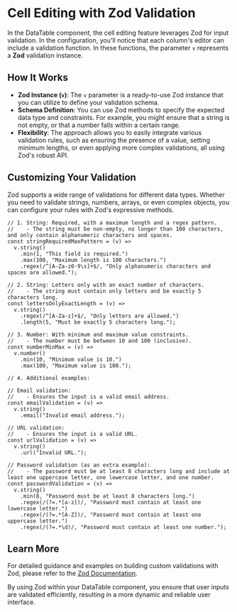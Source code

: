 
<Meta title="Organisms/DataTable/Cell Editing - Zod Validation" />

# Cell Editing with Zod Validation

In the DataTable component, the cell editing feature leverages Zod for input validation. In the configuration, you'll notice that each column's editor can include a validation function. In these functions, the parameter `v` represents a **Zod** validation instance. 

## How It Works

- **Zod Instance (`v`)**: The `v` parameter is a ready-to-use Zod instance that you can utilize to define your validation schema.
- **Schema Definition**: You can use Zod methods to specify the expected data type and constraints. For example, you might ensure that a string is not empty, or that a number falls within a certain range.
- **Flexibility**: The approach allows you to easily integrate various validation rules, such as ensuring the presence of a value, setting minimum lengths, or even applying more complex validations, all using Zod's robust API.

## Customizing Your Validation

Zod supports a wide range of validations for different data types. Whether you need to validate strings, numbers, arrays, or even complex objects, you can configure your rules with Zod's expressive methods.

```tsx
// 1. String: Required, with a maximum length and a regex pattern.
//    - The string must be non-empty, no longer than 100 characters, and only contain alphanumeric characters and spaces.
const stringRequiredMaxPattern = (v) =>
  v.string()
    .min(1, "This field is required.")
    .max(100, "Maximum length is 100 characters.")
    .regex(/^[A-Za-z0-9\s]+$/, "Only alphanumeric characters and spaces are allowed.");

// 2. String: Letters only with an exact number of characters.
//    - The string must contain only letters and be exactly 5 characters long.
const lettersOnlyExactLength = (v) =>
  v.string()
    .regex(/^[A-Za-z]+$/, "Only letters are allowed.")
    .length(5, "Must be exactly 5 characters long.");

// 3. Number: With minimum and maximum value constraints.
//    - The number must be between 10 and 100 (inclusive).
const numberMinMax = (v) =>
  v.number()
    .min(10, "Minimum value is 10.")
    .max(100, "Maximum value is 100.");

// 4. Additional examples:

// Email validation:
//    - Ensures the input is a valid email address.
const emailValidation = (v) =>
  v.string()
    .email("Invalid email address.");

// URL validation:
//    - Ensures the input is a valid URL.
const urlValidation = (v) =>
  v.string()
    .url("Invalid URL.");

// Password validation (as an extra example):
//    - The password must be at least 8 characters long and include at least one uppercase letter, one lowercase letter, and one number.
const passwordValidation = (v) =>
  v.string()
    .min(8, "Password must be at least 8 characters long.")
    .regex(/(?=.*[a-z])/, "Password must contain at least one lowercase letter.")
    .regex(/(?=.*[A-Z])/, "Password must contain at least one uppercase letter.")
    .regex(/(?=.*\d)/, "Password must contain at least one number.");

```

## Learn More

For detailed guidance and examples on building custom validations with Zod, please refer to the [Zod Documentation](https://zod.dev).

By using Zod within your DataTable component, you ensure that user inputs are validated efficiently, resulting in a more dynamic and reliable user interface.
